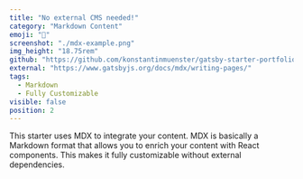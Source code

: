 ```yaml
---
title: "No external CMS needed!"
category: "Markdown Content"
emoji: "📓"
screenshot: "./mdx-example.png"
img_height: "18.75rem"
github: "https://github.com/konstantinmuenster/gatsby-starter-portfolio-minimal"
external: "https://www.gatsbyjs.org/docs/mdx/writing-pages/"
tags:
  - Markdown
  - Fully Customizable
visible: false
position: 2
---
```


This starter uses MDX to integrate your content. MDX is basically a Markdown format that allows you to enrich your content with React components. This makes it fully customizable without external dependencies.
